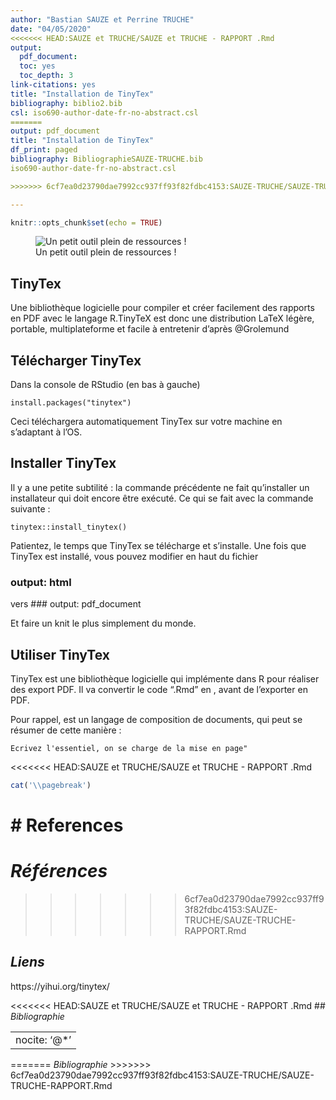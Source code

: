 ```yaml
---
author: "Bastian SAUZE et Perrine TRUCHE"
date: "04/05/2020"
<<<<<<< HEAD:SAUZE et TRUCHE/SAUZE et TRUCHE - RAPPORT .Rmd
output:
  pdf_document:
  toc: yes
  toc_depth: 3
link-citations: yes
title: "Installation de TinyTex"
bibliography: biblio2.bib
csl: iso690-author-date-fr-no-abstract.csl
=======
output: pdf_document
title: "Installation de TinyTex"
df_print: paged
bibliography: BibliographieSAUZE-TRUCHE.bib
iso690-author-date-fr-no-abstract.csl

>>>>>>> 6cf7ea0d23790dae7992cc937ff93f82fdbc4153:SAUZE-TRUCHE/SAUZE-TRUCHE-RAPPORT.Rmd

---
```


```r
knitr::opts_chunk$set(echo = TRUE)
```

![Un petit outil plein de ressources !](logo-tinytex.png)

## TinyTex

Une bibliothèque logicielle pour compiler et créer facilement des rapports en PDF avec le langage R.TinyTeX est donc une distribution LaTeX légère, portable, multiplateforme et facile à entretenir d'après @Grolemund


## Télécharger TinyTex

Dans la console de RStudio (en bas à gauche)

```
install.packages("tinytex")
```
Ceci téléchargera automatiquement TinyTex sur votre machine en s'adaptant à l'OS.

## Installer TinyTex

Il y a une petite subtilité : la commande précédente ne fait qu'installer un installateur qui doit encore être exécuté. Ce qui se fait avec la commande suivante :

```
tinytex::install_tinytex()
```

Patientez, le temps que TinyTex se télécharge et s'installe.
Une fois que TinyTex est installé, vous pouvez modifier en haut du fichier

### output: html
vers
### output: pdf_document

Et faire un knit le plus simplement du monde.

## Utiliser TinyTex

TinyTex est une bibliothèque logicielle qui implémente \LaTeX dans R pour réaliser des export PDF. Il va convertir le code ".Rmd" en \LaTeX, avant de l'exporter en PDF. 

Pour rappel, \LaTeX est un langage de composition de documents, qui peut se résumer de cette manière :

```
Ecrivez l'essentiel, on se charge de la mise en page"
```

<<<<<<< HEAD:SAUZE et TRUCHE/SAUZE et TRUCHE - RAPPORT .Rmd
```r
cat('\\pagebreak')
```

# References
=======
# *Références*
>>>>>>> 6cf7ea0d23790dae7992cc937ff93f82fdbc4153:SAUZE-TRUCHE/SAUZE-TRUCHE-RAPPORT.Rmd

## *Liens*

https://yihui.org/tinytex/



<<<<<<< HEAD:SAUZE et TRUCHE/SAUZE et TRUCHE - RAPPORT .Rmd
## *Bibliographie*

---
nocite: '@*'
---
=======
*Bibliographie* 
>>>>>>> 6cf7ea0d23790dae7992cc937ff93f82fdbc4153:SAUZE-TRUCHE/SAUZE-TRUCHE-RAPPORT.Rmd
